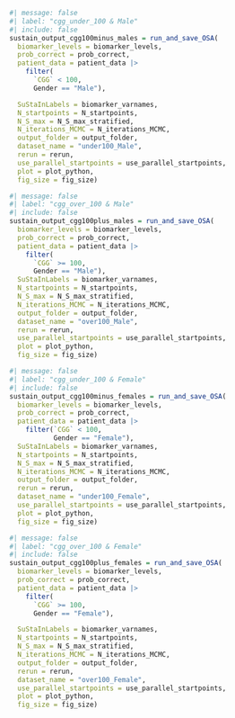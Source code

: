 
```r
#| message: false
#| label: "cgg_under_100 & Male"
#| include: false
sustain_output_cgg100minus_males = run_and_save_OSA(
  biomarker_levels = biomarker_levels,
  prob_correct = prob_correct,
  patient_data = patient_data |>
    filter(
      `CGG` < 100,
      Gender == "Male"),

  SuStaInLabels = biomarker_varnames,
  N_startpoints = N_startpoints,
  N_S_max = N_S_max_stratified,
  N_iterations_MCMC = N_iterations_MCMC,
  output_folder = output_folder,
  dataset_name = "under100_Male",
  rerun = rerun,
  use_parallel_startpoints = use_parallel_startpoints,
  plot = plot_python,   
  fig_size = fig_size)
```

```r
#| message: false
#| label: "cgg_over_100 & Male"
#| include: false
sustain_output_cgg100plus_males = run_and_save_OSA(
  biomarker_levels = biomarker_levels,
  prob_correct = prob_correct,
  patient_data = patient_data |>
    filter(
      `CGG` >= 100,
      Gender == "Male"),
  SuStaInLabels = biomarker_varnames,
  N_startpoints = N_startpoints,
  N_S_max = N_S_max_stratified,
  N_iterations_MCMC = N_iterations_MCMC,
  output_folder = output_folder,
  dataset_name = "over100_Male",
  rerun = rerun,
  use_parallel_startpoints = use_parallel_startpoints,
  plot = plot_python,   
  fig_size = fig_size)
```


```r
#| message: false
#| label: "cgg_under_100 & Female"
#| include: false
sustain_output_cgg100minus_females = run_and_save_OSA(
  biomarker_levels = biomarker_levels,
  prob_correct = prob_correct,
  patient_data = patient_data |>
    filter(`CGG` < 100,
           Gender == "Female"),
  SuStaInLabels = biomarker_varnames,
  N_startpoints = N_startpoints,
  N_S_max = N_S_max_stratified,
  N_iterations_MCMC = N_iterations_MCMC,
  output_folder = output_folder,
  rerun = rerun,
  dataset_name = "under100_Female",
  use_parallel_startpoints = use_parallel_startpoints,
  plot = plot_python,   
  fig_size = fig_size)
```

```r
#| message: false
#| label: "cgg_over_100 & Female"
#| include: false
sustain_output_cgg100plus_females = run_and_save_OSA(
  biomarker_levels = biomarker_levels,
  prob_correct = prob_correct,
  patient_data = patient_data |>
    filter(
      `CGG` >= 100,
      Gender == "Female"),

  SuStaInLabels = biomarker_varnames,
  N_startpoints = N_startpoints,
  N_S_max = N_S_max_stratified,
  N_iterations_MCMC = N_iterations_MCMC,
  output_folder = output_folder,
  rerun = rerun,
  dataset_name = "over100_Female",
  use_parallel_startpoints = use_parallel_startpoints,
  plot = plot_python,   
  fig_size = fig_size)
```
